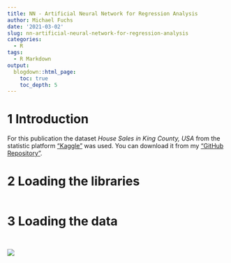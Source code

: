 ```yaml
---
title: NN - Artificial Neural Network for Regression Analysis
author: Michael Fuchs
date: '2021-03-02'
slug: nn-artificial-neural-network-for-regression-analysis
categories:
  - R
tags:
  - R Markdown
output:
  blogdown::html_page:
    toc: true
    toc_depth: 5
---
```




# 1 Introduction



For this publication the dataset *House Sales in King County, USA* from the statistic platform ["Kaggle"](https://www.kaggle.com) was used. You can download it from my ["GitHub Repository"](https://github.com/MFuchs1989/Datasets-and-Miscellaneous/tree/main/datasets).


# 2 Loading the libraries


```r

```



# 3 Loading the data


```r

```




```r
```

![](/post/2021-03-02-nn-artificial-neural-network-for-regression-analysis_files/p114p.png)




